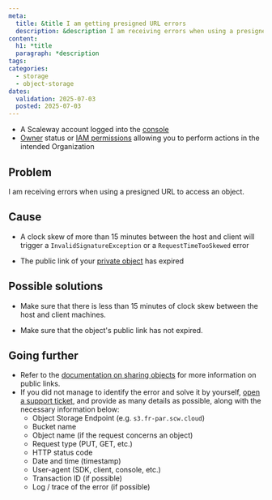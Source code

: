 ```yaml
---
meta:
  title: &title I am getting presigned URL errors 
  description: &description I am receiving errors when using a presigned URL to access an object using Scaleway Object Storage.
content:
  h1: *title
  paragraph: *description
tags:
categories:
  - storage
  - object-storage
dates:
  validation: 2025-07-03
  posted: 2025-07-03
---
```


<Requirements />

- A Scaleway account logged into the [console](https://console.scaleway.com)
- [Owner](/iam/concepts/#owner) status or [IAM permissions](/iam/concepts/#permission) allowing you to perform actions in the intended Organization

## Problem

I am receiving errors when using a presigned URL to access an object.

## Cause

- A clock skew of more than 15 minutes between the host and client will trigger a `InvalidSignatureException` or a `RequestTimeTooSkewed` error

- The public link of your [private object](/object-storage/concepts/) has expired

## Possible solutions

- Make sure that there is less than 15 minutes of clock skew between the host and client machines.

- Make sure that the object's public link has not expired.

## Going further

- Refer to the [documentation on sharing objects](/object-storage/how-to/access-objects-via-https/) for more information on public links.
- If you did not manage to identify the error and solve it by yourself, [open a support ticket](/account/how-to/open-a-support-ticket/), and provide as many details as possible, along with the necessary information below:
    - Object Storage Endpoint (e.g. `s3.fr-par.scw.cloud`)
    - Bucket name
    - Object name (if the request concerns an object)
    - Request type (PUT, GET, etc.)
    - HTTP status code
    - Date and time (timestamp)
    - User-agent (SDK, client, console, etc.)
    - Transaction ID (if possible)
    - Log / trace of the error (if possible)
